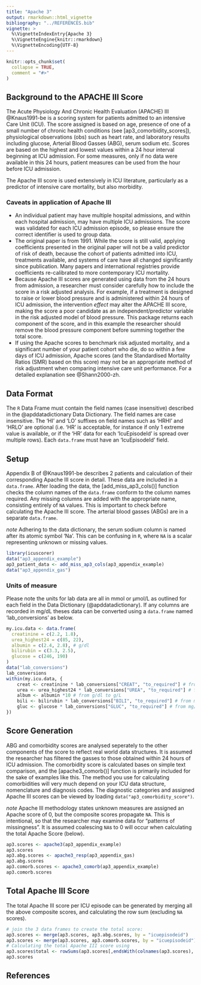 ```yaml
---
title: "Apache 3"
output: rmarkdown::html_vignette
bibliography: "../REFERENCES.bib"
vignette: >
  %\VignetteIndexEntry{Apache 3}
  %\VignetteEngine{knitr::rmarkdown}
  %\VignetteEncoding{UTF-8}
---
```


```r
knitr::opts_chunk$set(
  collapse = TRUE,
  comment = "#>"
)
```

## Background to the APACHE III Score

The Acute Physiology And Chronic Health Evaluation (APACHE) III @Knaus1991-be is a scoring system for patients admitted to an intensive Care Unit (ICU). The score assigned is based on age, presence of one of a small number of chronic health conditions (see [ap3_comorbidity_scores]), physiological observations (obs) such as heart rate,
and laboratory results including glucose, Arterial Blood Gasses (ABG), serum sodium etc.
Scores are based on the highest and lowest values within a 24 hour interval beginning
at ICU admission. For some measures, only if no data were available in this 24 hours,
patient measures can be used from the hour before ICU admission.

The Apache III score is used extensively in ICU literature, particularly as a predictor
of intensive care mortality, but also morbidity.

### Caveats in application of Apache III
- An individual patient may have multiple hospital admissions, and within each hospital admission, may have multiple ICU admissions. The score was validated for each ICU admission episode, so please ensure the correct identifier is used to group data.
- The original paper is from 1991. While the score is still valid, applying coefficients
presented in the original paper will not be a valid predictor of risk of death, because  the cohort of patients admitted into ICU, treatments available, and systems of care have all changed significantly since publication. Many papers and international registries provide coefficients re-calibrated to more contemporary ICU mortality.
- Because Apache III scores are generated using data from the 24 hours from admission, a researcher must consider carefully how to include the score in a risk adjusted analysis. For example, if a treatment is designed to raise or lower blood pressure and is administered within 24 hours of ICU admission, the intervention _effect_ may alter the APACHE III score, making the score a poor candidate as an independent/predictor variable in the risk adjusted model of blood pressure. This package returns each component of the score, and in this example the researcher should remove the blood pressure component before summing together the total score.
- If using the Apache scores to benchmark risk adjusted mortality, and a significant number of your patient cohort who die, do so within a few days of ICU admission, Apache scores (and the Standardised Mortality Ratios (SMR) based on this score) may not be an appropriate method of risk adjustment when comparing intensive care unit performance. For a detailed explanation see @Shann2000-zh.

## Data Format
The `R` Data Frame must contain the field names (case insensitive) described in the
@apddatadictionary Data Dictionary. The field names are case insensitive. The 'HI' and
'LO' suffixes on field names such as 'HRHI' and 'HRLO' are optional (i.e. 'HR' is acceptable, for instance if only 1 extreme value is available, or if the 'HR' data for each 'IcuEpisodeId' is spread over multiple rows).
Each `data.frame` must have an 'IcuEpisodeId' field.

## Setup
Appendix B of @Knaus1991-be describes 2 patients and calculation of their corresponding Apache III score in detail. These data are included in a `data.frame`. After loading the data, the [add_miss_ap3_cols()] function checks the column names of the `data.frame` conform to the column names required. Any missing columns are added with the appropriate name, consisting entirely of `NA` values. This is important to check before calculating the Apache III score.
The arterial blood gasses (ABGs) are in a separate `data.frame`.

*note*
Adhering to the data dictionary, the serum sodium column is named after its atomic symbol 'Na'. This can be confusing in `R`, where `NA` is a scalar representing unknown or missing values.

```r
library(icuscorer)
data("ap3_appendix_example")
ap3_patient_data <- add_miss_ap3_cols(ap3_appendix_example)
data("ap3_appendix_gas")
```

### Units of measure
Please note the units for lab data are all in mmol or μmol/L as outlined for each field in the Data Dictionary (@apddatadictionary). If any columns are recorded in mg/dL
theses data can be converted using a `data.frame` named 'lab_conversions' as below.
```r
my.icu.data <- data.frame(
  creatinine = c(2.2, 1.8),
  urea_highest24 = c(85, 22),
  albumin = c(2.4, 2.8), # g/dl
  bilirubin = c(3.3, 2.5),
  glucose = c(246, 190)
)
data("lab_conversions")
lab_conversions 
within(my.icu.data, {
    creat <- creatinine * lab_conversions["CREAT", "to_required"] # from mg/dl
    urea <- urea_highest24 * lab_conversions["UREA", "to_required"] # from mg/dl
    album <- albumin *10 # from g/dl to g/L
    bili <- bilirubin * lab_conversions["BILI", "to_required"] # from mg/dl
    gluc <- glucose * lab_conversions["GLUC", "to_required"] # from mg/dl
})
```

## Score Generation
ABG and comorbidity scores are analysed seperately to the other components of the score to reflect real world data structures. It is assumed the researcher has filtered the gasses to those obtained within 24 hours of ICU admission. The comorbidity score is calculated bases on simple text comparison, and the [apache3_comorb()] function is primarily included for the sake of examples like this. The method you use for calculating comorbidities will very much depend on your ICU data structure, nomenclature and diagnosis codes. The diagnostic categories and assigned Apache III scores can be viewed by loading `data("ap3_comorbidity_score")`.

*note*
Apache III methodology states unknown measures are assigned an Apache score of 0, but the composite scores propagate `NA`. This is intentional, so that the researcher may examine data for "patterns of missingness". It is assumed coalescing `NA`s to 0 will occur when calculating the total Apache Score (below).

```r
ap3.scores <- apache3(ap3_appendix_example)
ap3.scores
ap3.abg.scores <- apache3_resp(ap3_appendix_gas)
ap3.abg.scores
ap3.comorb.scores <- apache3_comorb(ap3_appendix_example)
ap3.comorb.scores
```

## Total Apache III Score
The total Apache III score per ICU episode can be generated by merging all the above composite scores, and calculating the row sum (excluding `NA` scores).
```r
# join the 3 data frames to create the total score:
ap3.scores <- merge(ap3.scores, ap3.abg.scores, by = "icuepisodeid")
ap3.scores <- merge(ap3.scores, ap3.comorb.scores, by = "icuepisodeid")
# Calculating the total Apache III score using
ap3.scores$total <- rowSums(ap3.scores[,endsWith(colnames(ap3.scores), '_ap3score')], na.rm = TRUE)
ap3.scores
```

## References
